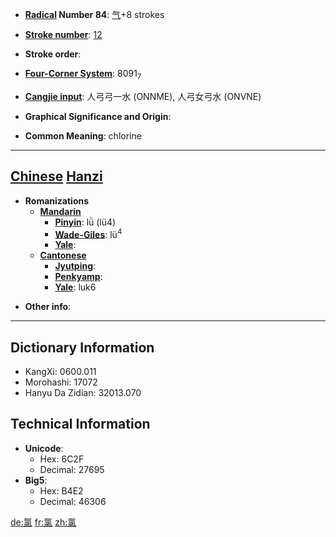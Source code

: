 * '''[[Wiktionary:Chinese radical index| Radical]] Number 84''': [[Wiktionary:Chinese radical index 气|气]]+8 strokes

* '''[[Wiktionary:Chinese total strokes index|Stroke number]]''': [[Wiktionary:Chinese total strokes index 12|12]]

* '''Stroke order''': 

* '''[[Wiktionary:Chinese four corner index|Four-Corner System]]''': 8091<sub>7</sub>

* '''[[Wiktionary:Chinese Cangjie index|Cangjie input]]''': 人弓弓一水 (ONNME), 人弓女弓水 (ONVNE)

* '''Graphical Significance and Origin''': 

* '''Common Meaning''': chlorine

----

== [[Chinese]] [[Hanzi]] ==

* '''Romanizations'''
** '''[[Mandarin]]'''
*** '''[[Pinyin]]''': lǜ (lü4)
*** '''[[Wade-Giles]]''': lü<sup>4</sup>
*** '''[[Yale]]''': 
** '''[[Cantonese]]'''
*** '''[[Jyutping]]''':
*** '''[[Penkyamp]]''': 
*** '''[[Yale]]''': luk6

* '''Other info''': 

----

== Dictionary Information ==

* KangXi: 0600.011
* Morohashi: 17072
* Hanyu Da Zidian: 32013.070

== Technical Information ==

* '''Unicode''':
** Hex: 6C2F
** Decimal: 27695
* '''Big5''':
** Hex: B4E2
** Decimal: 46306

[[de:氯]]
[[fr:氯]]
[[zh:氯]]